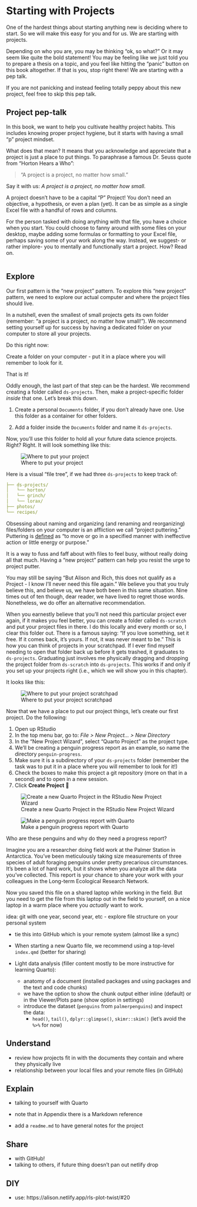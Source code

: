 # Starting with Projects

One of the hardest things about starting anything new is deciding where to start. So we will make this easy for you and for us. We are starting with projects.

Depending on who you are, you may be thinking "ok, so what?" Or it may seem like quite the bold statement! You may be feeling like we just told you to prepare a thesis on a topic, and you feel like hitting the "panic" button on this book altogether. If that is you, stop right there! We are starting with a pep talk.

If you are not panicking and instead feeling totally peppy about this new project, feel free to skip this pep talk.

## Project pep-talk

In this book, we want to help you cultivate healthy project habits. This includes knowing proper project hygiene, but it starts with having a small "p" project mindset.

What does that mean? It means that you acknowledge and appreciate that a project is just a place to put things. To paraphrase a famous Dr. Seuss quote from "Horton Hears a Who":

> "A project is a project, no matter how small."

Say it with us: *A project is a project, no matter how small.*

A project doesn't have to be a capital "P" Project! You don't need an objective, a hypothesis, or even a plan (yet). It can be as simple as a single Excel file with a handful of rows and columns.

For the person tasked with doing anything with that file, you have a choice when you start. You could choose to fanny around with some files on your desktop, maybe adding some formulas or formatting to your Excel file, perhaps saving some of your work along the way. Instead, we suggest- or rather implore- you to mentally and functionally start a project. How? Read on.

```r
```

```{=html}
<!--
This chapter covers

-   Understanding our learning path for this book
-   File organization basics; using Projects
-   How to organize a project folder
    -   raw data
    -   clean data
    -   each file should be named clearly (e.g., `...-raw.csv`)
    -   on naming incoming files from collaborators:
        -   some files can strange names; rename them sensibility (with iso dates and some words that indicate provenance)
        -   create a data-README file that has notes on where files came from; like a 'lab notebook'
-   GitHub:
    -   one repo per project (matching with local project paradigm)
    -   checking in data project with all files (including data) is totally fine and recommended
    -   if your data size is really big (\~100 MB) then consider .gitignore-ing the data (problem is that the project won't be truly reproducible)
    -   use happygitwithr as an invaluable resource
-   Introduce Quarto
    -   test mechanics of Quarto (project relative paths)
        -   is there a new document flow and what should be used (HTML)
            -   easier to share and most portable/flexible format
            -   better features and looks better
        -   does moving the quarto file around into different subfolders cause issues
-   Where to go for help (in the appendix)

Notes:

-   use this to develop a single project following the chapter pattern
-   show the Simpsons Paradox plot
-   draw from: https://apreshill.github.io/data-vis-labs-2018/slides.html for organization of this chapter
-->
```
## Explore

Our first pattern is the "new project" pattern. To explore this "new project" pattern, we need to explore our actual computer and where the project files should live.

In a nutshell, even the smallest of small projects gets its own folder (remember: "a project is a project, no matter how small!"). We recommend setting yourself up for success by having a dedicated folder on your computer to store all your projects.

Do this right now:

Create a folder on your computer - put it in a place where you will remember to look for it.

That is it!

Oddly enough, the last part of that step can be the hardest. We recommend creating a folder called `ds-projects`. Then, make a project-specific folder *inside* that one. Let's break this down.

1.  Create a personal `Documents` folder, if you don't already have one. Use this folder as a container for other folders.

2.  Add a folder inside the `Documents` folder and name it `ds-projects`.

Now, you'll use this folder to hold all your future data science projects. Right? Right. It will look something like this:

![Where to put your project](img/ds-projects.png){fig-alt="Make a folder for your projects called \"ds-projects\", and make folders for each project inside of this folder" fig-align="center"}

Here is a visual "file tree", if we had three `ds-projects` to keep track of:

``` yaml
├── ds-projects/
│   └── horton/
│   └── grinch/
│   └── lorax/
├── photos/
└── recipes/
```

::: alison
Obsessing about naming and organizing (and renaming and reorganizing) files/folders on your computer is an affliction we call "project puttering." Puttering is [defined](https://www.dictionary.com/browse/putter) as "to move or go in a specified manner with ineffective action or little energy or purpose."

It is a way to fuss and faff about with files to feel busy, without really doing all that much. Having a "new project" pattern can help you resist the urge to project putter.
:::

You may still be saying "But Alison and Rich, this does not qualify as a Project - I know I'll never need this file again." We believe you that you truly believe this, and believe us, we have both been in this same situation. Nine times out of ten though, dear reader, we have lived to regret those words. Nonetheless, we do offer an alternative recommendation.

When you earnestly believe that you'll not need this particular project ever again, if it makes you feel better, you can create a folder called `ds-scratch` and put your project files in there. I do this locally and every month or so, I clear this folder out. There is a famous saying: "If you love something, set it free. If it comes back, it's yours. If not, it was never meant to be." This is how you can think of projects in your scratchpad. If I ever find myself needing to open that folder back up before it gets trashed, it graduates to `ds-projects`. Graduating just involves me physically dragging and dropping the project folder from `ds-scratch` into `ds-projects`. This works if and only if you set up your projects right (i.e., which we will show you in this chapter).

It looks like this:

![Where to put your project scratchpad](img/ds-scratch.png){fig-alt="Create a folder for scratch projects called \"ds-scratch\" and clear it out regularly." fig-align="center"}

Now that we have a place to put our project things, let's create our first project. Do the following:

1.  Open up RStudio
2.  In the top menu bar, go to: *File \> New Project... \> New Directory*
3.  In the "New Project Wizard", select "Quarto Project" as the project type.
4.  We'll be creating a penguin progress report as an example, so name the directory `penguin-progress`.
5.  Make sure it is a subdirectory of your `ds-projects` folder (remember the task was to put it in a place where you will remember to look for it!)
6.  Check the boxes to make this project a git repository (more on that in a second) and to open in a new session.
7.  Click **Create Project** 🚀

::: {#new-quarto-proj layout-ncol="2"}
![Create a new Quarto Project in the RStudio New Project Wizard](img/quarto-project.png)

![Make a penguin progress report with Quarto](img/penguin-progress.png)
:::

Who are these penguins and why do they need a progress report?

Imagine you are a researcher doing field work at the Palmer Station in Antarctica. You've been meticulously taking size measurements of three species of adult foraging penguins under pretty precarious circumstances. It's been a lot of hard work, but it shows when you analyze all the data you've collected. This report is your chance to share your work with your colleagues in the Long-term Ecological Research Network.

Now you saved this file on a shared laptop while working in the field. But you need to get the file from this laptop out in the field to yourself, on a nice laptop in a warm place where you *actually* want to work.

idea: git with one year, second year, etc - explore file structure on your personal system

-   tie this into GitHub which is your remote system (almost like a sync)

-   When starting a new Quarto file, we recommend using a top-level `index.qmd` (better for sharing)

-   Light data analysis (filler content mostly to be more instructive for learning Quarto):

    -   anatomy of a document (installed packages and using packages and the text and code chunks)
    -   we have the option to show the chunk output either inline (default) or in the Viewer/Plots pane (show option in settings)
    -   introduce the dataset (`penguins` from `palmerpenguins`) and inspect the data:
        -   `head()`, `tail()`, `dplyr::glimpse()`, `skimr::skim()` (let's avoid the `%>%` for now)

## Understand

-   review how projects fit in with the documents they contain and where they physically live
-   relationship between your local files and your remote files (in GitHub)

## Explain

-   talking to yourself with Quarto

-   note that in Appendix there is a Markdown reference

-   add a `readme.md` to have general notes for the project

## Share

-   with GitHub!
-   talking to others, if future thing doesn't pan out netlify drop

## DIY

-   use: https://alison.netlify.app/rls-plot-twist/#20
